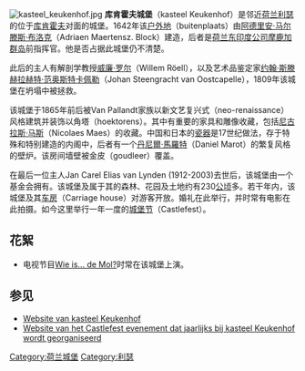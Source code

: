 [[Image:kasteel_keukenhof.jpg|thumb]]
'''库肯霍夫城堡'''（kasteel Keukenhof）是邻近[[荷兰|荷兰]][[利瑟|利瑟]]的位于[[库肯霍夫|库肯霍夫]]对面的城堡。1642年该[[户外地|户外地]]（buitenplaats）由[[阿德里安·马尔滕斯·布洛克|阿德里安·马尔滕斯·布洛克]]（Adriaen Maertensz. Block）建造，后者是[[荷兰东印度公司|荷兰东印度公司]][[摩鹿加群岛|摩鹿加群岛]]前指挥官。他是否占据此城堡仍不清楚。

此后的主人有解剖学教授[[威廉·罗尔|威廉·罗尔]]（Willem Röell），以及艺术品鉴定家[[约翰·斯滕赫拉赫特·范奥斯特卡佩勒|约翰·斯滕赫拉赫特·范奥斯特卡佩勒]]（Johan Steengracht van Oostcapelle），1809年该城堡在坍塌中被拯救。

该城堡于1865年前后被Van Pallandt家族以新文艺复兴式（neo-renaissance）风格建筑并装饰以角塔（hoektorens）。其中有重要的家具和雕像收藏，包括[[尼古拉斯·马斯|尼古拉斯·马斯]]（Nicolaes Maes）的收藏。中国和日本的[[瓷器|瓷器]]是17世纪做法，存于特殊和特别建造的内阁中，后者有一个[[丹尼爾·馬羅特|丹尼爾·馬羅特]]（Daniel Marot）的繁复风格的壁炉。该房间墙壁被金皮（goudleer）覆盖。

在最后一位主人Jan Carel Elias van Lynden (1912-2003)去世后，该城堡由一个基金会拥有。该城堡及属于其的森林、花园及土地约有230[[公顷|公顷]]多。若干年内，该城堡及其[[车房|车房]]（Carriage house）对游客开放。婚礼在此举行，并时常有电影在此拍摄。如今这里举行一年一度的[[城堡节|城堡节]]（Castlefest）。

== 花絮 ==
* 电视节目[[Wie_is..._de_Mol?|Wie is... de Mol?]]时常在该城堡上演。

==参见==
*[https://web.archive.org/web/20120119111643/http://www.landgoedkeukenhof.nl/ Website van kasteel Keukenhof]
*[http://www.castlefest.nl Website van het Castlefest evenement dat jaarlijks bij kasteel Keukenhof wordt georganiseerd] {{Wayback|url=http://www.castlefest.nl/ |date=20190805124728 }}

{{Coordinate|52_16_04_N_4_32_25_E_type:landmark_region:NL|52° 16' 04" N, 4° 32' 25" O}}

[[Category:荷兰城堡|Category:荷兰城堡]]
[[Category:利瑟|Category:利瑟]]